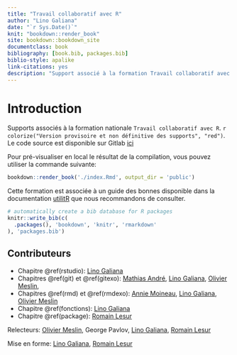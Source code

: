 ```yaml
--- 
title: "Travail collaboratif avec R"
author: "Lino Galiana"
date: "`r Sys.Date()`"
knit: "bookdown::render_book"
site: bookdown::bookdown_site
documentclass: book
bibliography: [book.bib, packages.bib]
biblio-style: apalike
link-citations: yes
description: "Support associé à la formation Travail collaboratif avec R"
---
```


# Introduction

Supports associés à la formation nationale `Travail collaboratif avec R`. `r colorize("Version provisoire et non définitive des supports", "red")`. Le code source est disponible sur Gitlab <i class="fab fa-gitlab"></i> [ici](https://gitlab.com/linogaliana/collaboratif) 

Pour pré-visualiser en local le résultat de la compilation, vous pouvez utiliser la commande suivante:

```r
bookdown::render_book('./index.Rmd', output_dir = 'public')
```

Cette formation est associée à un guide des bonnes disponible dans la documentation [utilitR](https://www.book.utilitr.org) que nous recommandons de consulter. 

```r
# automatically create a bib database for R packages
knitr::write_bib(c(
  .packages(), 'bookdown', 'knitr', 'rmarkdown'
), 'packages.bib')
```

## Contributeurs {-}

* Chapitre \@ref(rstudio): [Lino Galiana](https://linogaliana.netlify.com/)
* Chapitres \@ref(git) et \@ref(gitexo): [Mathias André](https://gitlab.com/mathias.andre), [Lino Galiana](https://linogaliana.netlify.com/), [Olivier Meslin](https://gitlab.com/oliviermeslin), 
* Chapitres \@ref(rmd) et \@ref(rmdexo): [Annie Moineau](https://gitlab.com/annieMoineau), [Lino Galiana](https://linogaliana.netlify.com/), [Olivier Meslin](https://gitlab.com/oliviermeslin)
* Chapitre \@ref(fonctions):  [Lino Galiana](https://linogaliana.netlify.com/)
* Chapitre \@ref(package):  [Romain Lesur](https://github.com/RLesur)

Relecteurs: [Olivier Meslin](https://gitlab.com/oliviermeslin), George Pavlov, [Lino Galiana](https://linogaliana.netlify.com/), [Romain Lesur](https://github.com/RLesur)

Mise en forme: [Lino Galiana](https://linogaliana.netlify.com/), [Romain Lesur](https://github.com/RLesur)
